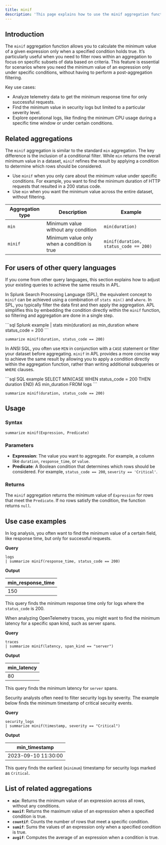 ```yaml
---
title: minif
description: 'This page explains how to use the minif aggregation function in APL.'
---
```


## Introduction

The `minif` aggregation function allows you to calculate the minimum value of a given expression only when a specified condition holds true. It’s particularly useful when you need to filter rows within an aggregation to focus on specific subsets of data based on criteria. This feature is essential for scenarios where you need the minimum value of an expression only under specific conditions, without having to perform a post-aggregation filtering.

Key use cases:
- Analyze telemetry data to get the minimum response time for only successful requests.
- Find the minimum value in security logs but limited to a particular severity level.
- Explore operational logs, like finding the minimum CPU usage during a specific time window or under certain conditions.

## Related aggregations

The `minif` aggregation is similar to the standard `min` aggregation. The key difference is the inclusion of a conditional filter. While `min` returns the overall minimum value in a dataset, `minif` refines the result by applying a condition to determine which rows should be considered.

- Use `minif` when you only care about the minimum value under specific conditions. For example, you want to find the minimum duration of HTTP requests that resulted in a 200 status code.
- Use `min` when you want the minimum value across the entire dataset, without filtering.

| Aggregation type | Description                                  | Example |
|------------------|----------------------------------------------|---------|
| `min`            | Minimum value without any condition          | `min(duration)` |
| `minif`          | Minimum value only when a condition is true  | `minif(duration, status_code == 200)` |

## For users of other query languages

If you come from other query languages, this section explains how to adjust your existing queries to achieve the same results in APL.

<AccordionGroup>
<Accordion title="Splunk SPL users">

In Splunk Search Processing Language (SPL), the equivalent concept to `minif` can be achieved using a combination of `stats min()` and `where`. In SPL, you typically filter the data first and then apply the aggregation. APL simplifies this by embedding the condition directly within the `minif` function, so filtering and aggregation are done in a single step.

<CodeGroup>
```sql Splunk example
| stats min(duration) as min_duration where status_code = 200
```

```kusto APL equivalent
summarize minif(duration, status_code == 200)
```
</CodeGroup>

</Accordion>
<Accordion title="ANSI SQL users">

In ANSI SQL, you often use `MIN` in conjunction with a `CASE` statement or filter your dataset before aggregating. `minif` in APL provides a more concise way to achieve the same result by allowing you to apply a condition directly within the aggregation function, rather than writing additional subqueries or `WHERE` clauses.

<CodeGroup>
```sql SQL example
SELECT MIN(CASE WHEN status_code = 200 THEN duration END) AS min_duration FROM logs
```

```kusto APL equivalent
summarize minif(duration, status_code == 200)
```
</CodeGroup>

</Accordion>
</AccordionGroup>

## Usage

### Syntax

```kusto
summarize minif(Expression, Predicate)
```

### Parameters

- **Expression**: The value you want to aggregate. For example, a column like `duration`, `response_time`, or `value`.
- **Predicate**: A Boolean condition that determines which rows should be considered. For example, `status_code == 200`, `severity == 'Critical'`.

### Returns

The `minif` aggregation returns the minimum value of `Expression` for rows that meet the `Predicate`. If no rows satisfy the condition, the function returns `null`.

## Use case examples

<Tabs>
<Tab title="Log analysis">

In log analysis, you often want to find the minimum value of a certain field, like response time, but only for successful requests.

**Query**

```kusto
logs
| summarize minif(response_time, status_code == 200) 
```

**Output**

| min_response_time |
|-------------------|
| 150               |

This query finds the minimum response time only for logs where the `status_code` is 200.

</Tab>
<Tab title="OpenTelemetry traces">

When analyzing OpenTelemetry traces, you might want to find the minimum latency for a specific span kind, such as server spans.

**Query**

```kusto
traces
| summarize minif(latency, span_kind == "server")
```

**Output**

| min_latency |
|-------------|
| 80          |

This query finds the minimum latency for `server` spans.

</Tab>
<Tab title="Security logs">

Security analysts often need to filter security logs by severity. The example below finds the minimum timestamp of critical security events.

**Query**

```kusto
security_logs
| summarize minif(timestamp, severity == "Critical")
```

**Output**

| min_timestamp            |
|--------------------------|
| 2023-09-10 11:30:00      |

This query finds the earliest (`minimum`) timestamp for security logs marked as `Critical`.

</Tab>
</Tabs>

## List of related aggregations

- **`min`**: Returns the minimum value of an expression across all rows, without any conditions.
- **`maxif`**: Returns the maximum value of an expression when a specified condition is true.
- **`countif`**: Counts the number of rows that meet a specific condition.
- **`sumif`**: Sums the values of an expression only when a specified condition is true.
- **`avgif`**: Computes the average of an expression when a condition is true.